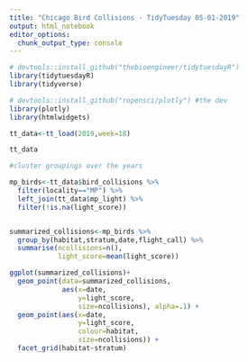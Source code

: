 ```yaml
---
title: "Chicago Bird Collisions - TidyTuesday 05-01-2019"
output: html_notebook
editor_options: 
  chunk_output_type: console
---
```


```r
# devtools::install_github("thebioengineer/tidytuesdayR")
library(tidytuesdayR)
library(tidyverse)

# devtools::install_github("ropensci/plotly") #the dev 
library(plotly)
library(htmlwidgets)

tt_data<-tt_load(2019,week=18)

tt_data
```

```r


#cluster groupings over the years

mp_birds<-tt_data$bird_collisions %>%
  filter(locality=="MP") %>% 
  left_join(tt_data$mp_light) %>% 
  filter(!is.na(light_score))


summarized_collisions<-mp_birds %>% 
  group_by(habitat,stratum,date,flight_call) %>% 
  summarise(ncollisions=n(),
            light_score=mean(light_score))

ggplot(summarized_collisions)+
  geom_point(data=summarized_collisions,
             aes(x=date,
                 y=light_score,
                 size=ncollisions), alpha=.1) + 
  geom_point(aes(x=date,
                 y=light_score,
                 colour=habitat,
                 size=ncollisions)) +
  facet_grid(habitat~stratum)
  

```





